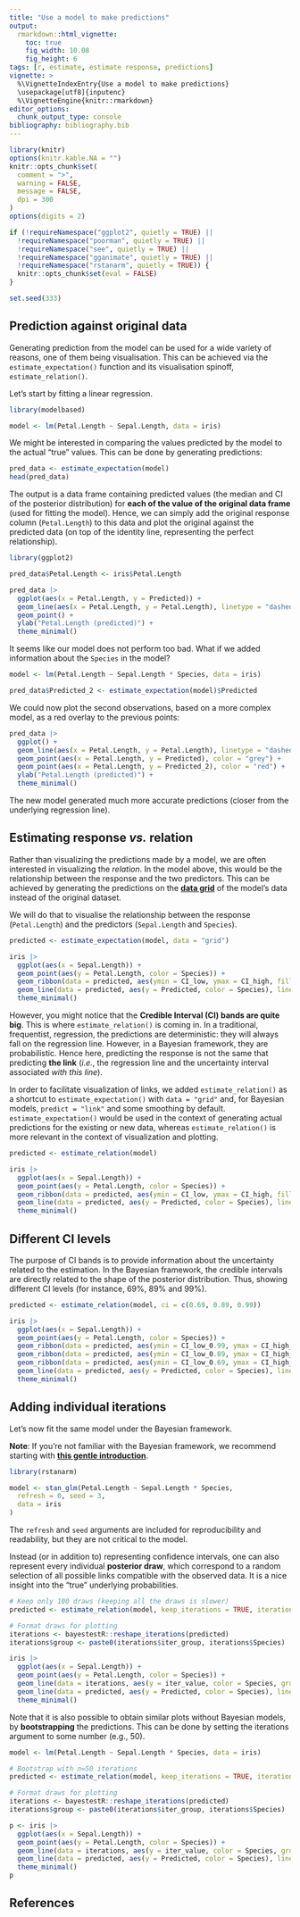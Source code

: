 ```yaml
---
title: "Use a model to make predictions"
output:
  rmarkdown::html_vignette:
    toc: true
    fig_width: 10.08
    fig_height: 6
tags: [r, estimate, estimate response, predictions]
vignette: >
  %\VignetteIndexEntry{Use a model to make predictions}
  \usepackage[utf8]{inputenc}
  %\VignetteEngine{knitr::rmarkdown}
editor_options:
  chunk_output_type: console
bibliography: bibliography.bib
---
```


```r
library(knitr)
options(knitr.kable.NA = "")
knitr::opts_chunk$set(
  comment = ">",
  warning = FALSE,
  message = FALSE,
  dpi = 300
)
options(digits = 2)

if (!requireNamespace("ggplot2", quietly = TRUE) ||
  !requireNamespace("poorman", quietly = TRUE) ||
  !requireNamespace("see", quietly = TRUE) ||
  !requireNamespace("gganimate", quietly = TRUE) ||
  !requireNamespace("rstanarm", quietly = TRUE)) {
  knitr::opts_chunk$set(eval = FALSE)
}

set.seed(333)
```


## Prediction against original data

Generating prediction from the model can be used for a wide variety of reasons,
one of them being visualisation. This can be achieved via the
`estimate_expectation()` function and its visualisation spinoff,
`estimate_relation()`.

Let's start by fitting a linear regression.

```r
library(modelbased)

model <- lm(Petal.Length ~ Sepal.Length, data = iris)
```


We might be interested in comparing the values predicted by the model to the
actual "true" values. This can be done by generating predictions:

```r
pred_data <- estimate_expectation(model)
head(pred_data)
```

The output is a data frame containing predicted values (the median and CI of the
posterior distribution) for **each of the value of the original data frame**
(used for fitting the model). Hence, we can simply add the original response column
(`Petal.Length`) to this data and plot the original against the
predicted data (on top of the identity line, representing the perfect
relationship).

```r
library(ggplot2)

pred_data$Petal.Length <- iris$Petal.Length

pred_data |>
  ggplot(aes(x = Petal.Length, y = Predicted)) +
  geom_line(aes(x = Petal.Length, y = Petal.Length), linetype = "dashed") +
  geom_point() +
  ylab("Petal.Length (predicted)") +
  theme_minimal()
```

It seems like our model does not perform too bad. What if we added information
about the `Species` in the model?

```r
model <- lm(Petal.Length ~ Sepal.Length * Species, data = iris)

pred_data$Predicted_2 <- estimate_expectation(model)$Predicted
```


We could now plot the second observations, based on a more complex model, as a
red overlay to the previous points:

```r
pred_data |>
  ggplot() +
  geom_line(aes(x = Petal.Length, y = Petal.Length), linetype = "dashed") +
  geom_point(aes(x = Petal.Length, y = Predicted), color = "grey") +
  geom_point(aes(x = Petal.Length, y = Predicted_2), color = "red") +
  ylab("Petal.Length (predicted)") +
  theme_minimal()
```

The new model generated much more accurate predictions (closer from the
underlying regression line).

## Estimating response *vs.* relation

Rather than visualizing the predictions made by a model, we are often interested
in visualizing the *relation*. In the model above, this would be the relationship
between the response and the two predictors. This can be achieved by generating
the predictions on the [**data grid**](https://easystats.github.io/modelbased/articles/visualisation_matrix.html)
of the model's data instead of the original dataset.

We will do that to visualise the relationship between the response
(`Petal.Length`) and the predictors (`Sepal.Length` and `Species`).

```r
predicted <- estimate_expectation(model, data = "grid")

iris |>
  ggplot(aes(x = Sepal.Length)) +
  geom_point(aes(y = Petal.Length, color = Species)) +
  geom_ribbon(data = predicted, aes(ymin = CI_low, ymax = CI_high, fill = Species), alpha = 0.3) +
  geom_line(data = predicted, aes(y = Predicted, color = Species), linewidth = 1) +
  theme_minimal()
```

However, you might notice that the **Credible Interval (CI) bands are quite big**.
This is where `estimate_relation()` is coming in. In a traditional,
frequentist, regression, the predictions are deterministic: they will always
fall on the regression line. However, in a Bayesian framework, they are
probabilistic. Hence here, predicting the response is not the same that
predicting **the link** (*i.e.*, the regression line and the uncertainty
interval associated *with this line*).

In order to facilitate visualization of links, we added `estimate_relation()` as a
shortcut to `estimate_expectation()` with `data = "grid"` and, for Bayesian models,
`predict = "link"` and some smoothing by default. `estimate_expectation()` would be
used in the context of generating actual predictions for the existing or new
data, whereas `estimate_relation()` is more relevant in the context of visualization
and plotting.

```r
predicted <- estimate_relation(model)

iris |>
  ggplot(aes(x = Sepal.Length)) +
  geom_point(aes(y = Petal.Length, color = Species)) +
  geom_ribbon(data = predicted, aes(ymin = CI_low, ymax = CI_high, fill = Species), alpha = 0.3) +
  geom_line(data = predicted, aes(y = Predicted, color = Species), linewidth = 1) +
  theme_minimal()
```

## Different CI levels

The purpose of CI bands is to provide information about the uncertainty related
to the estimation. In the Bayesian framework, the credible intervals are
directly related to the shape of the posterior distribution. Thus, showing
different CI levels (for instance, 69\%, 89\% and 99\%).

```r
predicted <- estimate_relation(model, ci = c(0.69, 0.89, 0.99))

iris |>
  ggplot(aes(x = Sepal.Length)) +
  geom_point(aes(y = Petal.Length, color = Species)) +
  geom_ribbon(data = predicted, aes(ymin = CI_low_0.99, ymax = CI_high_0.99, fill = Species), alpha = 0.2) +
  geom_ribbon(data = predicted, aes(ymin = CI_low_0.89, ymax = CI_high_0.89, fill = Species), alpha = 0.3) +
  geom_ribbon(data = predicted, aes(ymin = CI_low_0.69, ymax = CI_high_0.69, fill = Species), alpha = 0.3) +
  geom_line(data = predicted, aes(y = Predicted, color = Species), linewidth = 1) +
  theme_minimal()
```

## Adding individual iterations

Let's now fit the same model under the Bayesian framework.

**Note**: If you're not familiar with the Bayesian framework, we recommend starting with [**this gentle introduction**](https://easystats.github.io/bayestestR/articles/bayestestR.html).

```r
library(rstanarm)

model <- stan_glm(Petal.Length ~ Sepal.Length * Species,
  refresh = 0, seed = 3,
  data = iris
)
```

The `refresh` and `seed` arguments are included for reproducibility and readability, but they are not critical to the model.

Instead (or in addition to) representing confidence intervals, one can also represent every individual **posterior draw**, which correspond to a random selection of all possible links compatible with the observed data. It is a nice insight into the "true" underlying probabilities.


```r
# Keep only 100 draws (keeping all the draws is slower)
predicted <- estimate_relation(model, keep_iterations = TRUE, iterations = 100)

# Format draws for plotting
iterations <- bayestestR::reshape_iterations(predicted)
iterations$group <- paste0(iterations$iter_group, iterations$Species)

iris |>
  ggplot(aes(x = Sepal.Length)) +
  geom_point(aes(y = Petal.Length, color = Species)) +
  geom_line(data = iterations, aes(y = iter_value, color = Species, group = group), alpha = 0.1) +
  geom_line(data = predicted, aes(y = Predicted, color = Species), linewidth = 1) +
  theme_minimal()
```


Note that it is also possible to obtain similar plots without Bayesian models, by **bootstrapping** the predictions. This can be done by setting the iterations argument to some number (e.g., 50).

```r
model <- lm(Petal.Length ~ Sepal.Length * Species, data = iris)

# Bootstrap with n=50 iterations
predicted <- estimate_relation(model, keep_iterations = TRUE, iterations = 50)

# Format draws for plotting
iterations <- bayestestR::reshape_iterations(predicted)
iterations$group <- paste0(iterations$iter_group, iterations$Species)

p <- iris |>
  ggplot(aes(x = Sepal.Length)) +
  geom_point(aes(y = Petal.Length, color = Species)) +
  geom_line(data = iterations, aes(y = iter_value, color = Species, group = group), alpha = 0.1) +
  geom_line(data = predicted, aes(y = Predicted, color = Species), linewidth = 1) +
  theme_minimal()
p
```

## References
